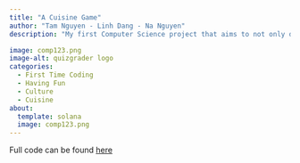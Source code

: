 ```yaml
---
title: "A Cuisine Game"
author: "Tam Nguyen - Linh Dang - Na Nguyen"
description: "My first Computer Science project that aims to not only dwell upon what was learned in class but also to introduce special dishes from my dear home country - Vietnam. To win this game, the player needs to select the right ingredients to make a chosen special dish whose recipe will be revealed before gameplay."

image: comp123.png
image-alt: quizgrader logo
categories:
  - First Time Coding
  - Having Fun
  - Culture
  - Cuisine
about:
  template: solana
  image: comp123.png
---
```


Full code can be found [here](https://github.com/Tam-Ngn/Comp123_CuisineGame)
